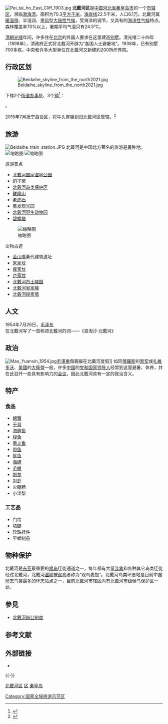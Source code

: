 {{For|中国共产党高层在北戴河举行的秘密会议|北戴河办公制度}}
{{Infobox China County
| county = 北戴河区
| usedname = 
| nameorigin = 
| Photo = Beidaihe panorama from the south.jpg
| Photoname = 北戴河滨海沿岸，2021年，远端地平线处是秦皇岛城区
| map = 
| map_caption = 
| Pinyin = Běidàihé Qū
| Belong = [[河北省|河北省]][[秦皇岛市|秦皇岛市]]
| Types = [[市辖区|市辖区]]
| admincode = 130304
| founded = 
| seat = 
| officerTitle = 
| officer = 
| officerTitle2 = 
| officer2 = 
| division = 5
| town = 3
| township = 
| subdistrict = 2
| dialect = 
| post code = 066100
| phone code = 335
| coordinate = 
| area = 70.3
| area land = 
| area water = 
| census yr = 
| pop = 6.1万人
| density =  
| GDP = 
| GDP_as_of = 
| GDPPC = 
| carlicense = 
| web = www.beidaihe.gov.cn
| web_title = 北戴河区政府网站
}}
[[File:Pei_tai_ho_East_Cliff_1903.jpg|thumb]]
'''北戴河区'''是[[中国|中国]][[河北省|河北省]][[秦皇岛市|秦皇岛市]]的一个[[市辖区|市辖区]]，濒临[[渤海湾|渤海湾]]。面积为70.3[[平方千米|平方千米]]，[[海岸线|海岸线]]22.5千米，人口6.1万。北戴河属[[温带|暖温带]]、半湿润、[[季风|季风]]型[[大陆性气候|大陆性气候]]，受海洋的调节，又具有的[[海洋性气候|海洋性气候]]特点。森林覆盖率70%以上，暑期平均气温只有24.5℃。

[[清朝|清朝]][[光绪|光绪]]年间，许多住在[[北京市|北京]]的外国人要求在这里建造[[别墅|别墅]]。清光绪二十四年（1898年），清政府正式将北戴河开辟为“各国人士避暑地”。1938年，已有别墅700多栋，中央和许多大型单位在北戴河又新建約200所疗养院。

== 行政区划 ==
[[File:Beidaihe_skyline_from_the_north2021.jpg|thumb]]

{{PAGENAMEBASE}}下辖2个[[街道办事处|街道办事处]]、3个[[行政建制镇|镇]]<ref>{{PRC admin/ref sgc|13/03/04}}</ref>：

{{PRC admin/children|13/03/04}}。

2015年7月[[抚宁区|抚宁县]]设区，将牛头崖镇划归北戴河区管辖。<ref>{{cite web|url=http://202.108.98.30/description?dcpid=2015|title=中华人民共和国二〇一五年县级以上行政区划变更情况|accessdate=2018-06-16|publisher=全国行政区划信息查询平台|archive-date=2020-07-05|archive-url=https://web.archive.org/web/20200705220812/http://202.108.98.30/description?dcpid=2015|dead-url=no}}</ref>

== 旅游 ==
[[File:Beidaihe_train_station.JPG|thumb]]
北戴河是中国北方著名的旅游避暑胜地。
[[File:Ночной_Бэйдайхэ.JPG|缩略图]]
[[File:1952-08_北戴河煤矿工人休养所.png|缩略图]]
;旅游景点
* [[北戴河国家湿地公园|北戴河国家湿地公园]]
*[[鸽子窝|鸽子窝]]
*[[北戴河鸟类保护区|北戴河鸟类保护区]]
*[[联峰山|联峰山]]
*[[老虎石|老虎石]]
*[[集发观光园|集发观光园]]
*[[北戴河野生动物园|北戴河野生动物园]]
*[[碧螺塔|碧螺塔]]
[[File:Beidaihe_birdingrace_team.JPG|缩略图]]
;文物古迹
*[[金山嘴|金山嘴]]秦代建筑遗址
*[[朱家坟|朱家坟]]
*[[雍家坟|雍家坟]]
*[[卢家坟|卢家坟]]
*[[北戴河烈士陵园|北戴河烈士陵园]]
*[[北戴河吴家楼|北戴河吴家楼]]
*[[北戴河段家墙|北戴河段家墙]]

== 人文 ==
1954年7月26日，[[毛泽东|毛泽东]]在北戴河写了一首称颂北戴河的词——《浪淘沙·北戴河》
 
{{quote|大雨落幽燕，白浪滔天，秦皇岛外打鱼船。
一片汪洋都不见，知向谁边？

往事越千年，魏武挥鞭，东临碣石有遗篇。
萧瑟秋风今又是，换了人间。}}

== 政治 ==
{{main|北戴河办公制度}}
[[File:Mao_Yuanxin_1954.jpg|thumb]][[毛澤東|毛澤東]]偕親屬在北戴河度假]]
如同[[俄羅斯|俄羅斯]]的[[索契|索契]]或[[扎維多沃|扎維多沃]]、[[美國|美國]]的[[大衛營|大衛營]]一般，许多[[中華人民共和國|中国]]的[[党和国家领导人|党和国家领导人]]经常到这里避暑、休养，并在此召开一些具有影响力的[[北戴河会议|会议]]，因此北戴河具有一定的政治含义。

== 特产 ==
=== 食品 ===
* [[螃蟹|螃蟹]]
* [[干貝|干貝]]
*[[鳇|海鳇鱼]]
* [[梭鱼|梭鱼]]
* [[墨魚|墨斗鱼]]
* [[带鱼|带鱼]]
* [[鱿鱼|鱿鱼]]
* [[海螺|海螺]]
* [[毛蚶|毛蚶]]
* [[刺参|刺参]]
* [[对虾|对虾]]
* 火腿肠
* 小洋梨

=== 工艺品 ===
* 门帘
* [[项链|项链]]
* 珍珠挂件
* 平螺制品

== 物种保护 ==
{{seealso|北戴河鸟类列表}}
北戴河是[[东亚|东亚]]最重要的[[鸟类迁徙|候鸟]]迁徙通道之一，每年都有大量[[涉禽|涉禽]]和各种其它鸟类迁徙经过北戴河，北戴河[[湿地|湿地]]被[[观鸟|观鸟]]者称为“观鸟麦加”。北戴河鸟类环志站是目前中国[[环志|环志]]鸟类最多的环志站点之一，目前北戴河市辖区内有北戴河市级候鸟保护区一处。

==參見==
*[[北戴河辦公制度|北戴河辦公制度]]

== 参考文献 ==
{{Wikisource|国务院关于同意河北省调整秦皇岛市部分行政区划的批复}}
{{reflist}}

== 外部链接 ==
{{Commons category|Beidaihe}}
* {{Official website|http://www.beidaihe.gov.cn/|name=秦皇岛市北戴河区人民政府}}

{{-}}
{{北戴河区行政区划}}
{{秦皇岛市行政区划}}
{{河北行政区划}}
{{中国四大避暑胜地}}

[[category:北戴河区|]]
[[category:秦皇岛区县|区]]
[[category:河北市辖区|秦皇岛]]
[[Category:国家全域旅游示范区|Category:国家全域旅游示范区]]